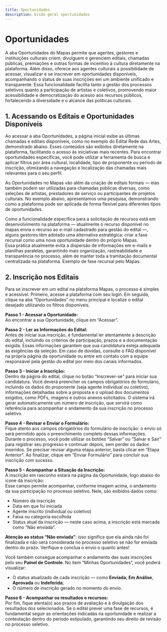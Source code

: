 ```yaml
---
title: Oportunidades
description: Visão geral oportunidades
---
```


# Oportunidades

A aba Oportunidades do Mapas permite que agentes, gestores e instituições culturais criem, divulguem e gerenciem editais, chamadas públicas, premiações e outras formas de incentivo à cultura diretamente na plataforma. Além disso, oferece aos agentes culturais a possibilidade de acessar, visualizar e se inscrever em oportunidades disponíveis, acompanhando o status de suas inscrições em um ambiente unificado e transparente. Essa funcionalidade facilita tanto a gestão dos processos seletivos quanto a participação de artistas e coletivos, promovendo maior acessibilidade e democratização do acesso aos recursos públicos, fortalecendo a diversidade e o alcance das políticas culturais.

## 1. Acessando os Editais e Oportunidades Disponíveis

Ao acessar a aba Oportunidades, a página inicial exibe as últimas chamadas e editais disponíveis, como no exemplo do Edital Rede das Artes, demonstrado abaixo. Esses conteúdos são exibidos diretamente na plataforma, facilitando o acesso às iniciativas mais recentes. Para encontrar oportunidades específicas, você pode utilizar a ferramenta de busca e aplicar filtros por área cultural, localidade, tipo de proponente ou período de inscrição, otimizando a navegação e localização das chamadas mais relevantes para o seu perfil.

As Oportunidades no Mapas vão além da criação de editais formais — elas também podem ser utilizadas para chamadas públicas diversas, como seleções de artistas, prestadores de serviço ou participantes de projetos culturais. No exemplo abaixo, apresentamos uma pesquisa, demonstrando como a plataforma pode ser aplicada de forma flexível para diferentes tipos de oportunidades.

Como a funcionalidade específica para a solicitação de recursos está em desenvolvimento na plataforma — atualmente o recurso disponível no mapas envia o recurso ao e-mail cadastrado para gestão do edital —, alguns gestores têm adotado uma alternativa estratégica: criar a fase recursal como uma nova oportunidade dentro do próprio Mapas.  
Essa prática atualmente evita a dispersão de informações em e-mails e planilhas paralelas, garantindo mais organização, rastreabilidade e transparência no processo, além de manter toda a tramitação documental centralizada na plataforma. Exemplo de fase recursal pelo Mapas:

## 2. Inscrição nos Editais

Para se inscrever em um edital na plataforma Mapas, o processo é simples e acessível. Primeiro, acesse a plataforma com seu login. Em seguida, clique na aba “Oportunidades” no menu principal e localize o edital desejado utilizando os filtros disponíveis.

**Passo 1 - Acessar a Oportunidade:**  
Ao encontrar a sua Oportunidade, clique em “Acessar”.

**Passo 2 - Ler as Informações do Edital:**  
Antes de iniciar sua inscrição, é fundamental ler atentamente a descrição do edital, incluindo os critérios de participação, prazos e a documentação exigida. Essas informações garantem que sua candidatura esteja adequada às exigências da seleção. Em caso de dúvidas, consulte o FAQ disponível na própria página da oportunidade ou entre em contato com a equipe responsável pela gestão do edital por meio dos canais informados.

**Passo 3 - Iniciar a Inscrição:**  
Dentro da página do edital, clique no botão “Inscrever-se” para iniciar sua candidatura. Você deverá preencher os campos obrigatórios do formulário, incluindo os dados do proponente (seja agente individual ou coletivo), informações detalhadas sobre a proposta e o upload dos documentos exigidos, como PDFs, imagens e outros anexos solicitados. O sistema irá gerar automaticamente um número de inscrição, que servirá como referência para acompanhar o andamento da sua inscrição no processo seletivo.

**Passo 4 - Revisar e Enviar o Formulário:**  
Fique atento aos campos obrigatórios do formulário de inscrição: o envio só será permitido após o preenchimento completo dessas informações. Durante o processo, você pode utilizar os botões “Salvar” ou “Salvar e Sair” para registrar seu progresso e continuar depois, sem perder os dados inseridos. Se precisar revisar alguma etapa anterior, basta clicar em “Etapa Anterior”. Ao finalizar, clique em “Enviar Formulário” para concluir sua inscrição com sucesso.

**Passo 5 - Acompanhar a Situação da Inscrição:**  
A inscrição em rascunho estará na página da Oportunidade, logo abaixo do ícone da inscrição:  
Esse campo permite acompanhar, conforme imagem acima, o andamento da sua participação no processo seletivo. Nele, são exibidos dados como:

- Número da inscrição
- Data em que foi iniciada
- Agente inscrito (individual ou coletivo)
- Faixa ou categoria escolhida
- Status atual da inscrição — neste caso acima, a inscrição está marcada como “Não enviada”.

**Atenção ao status “Não enviada”**: isso significa que ela ainda não foi finalizada e não será considerada no processo seletivo se não for enviada dentro do prazo. Verifique e conclua o envio o quanto antes!

Você também consegue acompanhar o andamento das suas inscrições pelo seu **Painel de Controle**. No item “Minhas Oportunidades”, você poderá visualizar:

- O status atualizado de cada inscrição — como **Enviada**, **Em Análise**, **Aprovada** ou **Indeferida**;
- O número de inscrição gerado no momento do envio.

**Passo 6 - Acompanhar os resultados e recursos:**  
Por fim, fique atenta(o) aos prazos de avaliação e à divulgação dos resultados dos selecionados. Se o edital prever uma fase de recursos, é fundamental seguir as orientações indicadas na oportunidade e realizar a contestação dentro do período estipulado, garantindo seu direito de revisão no processo seletivo.
